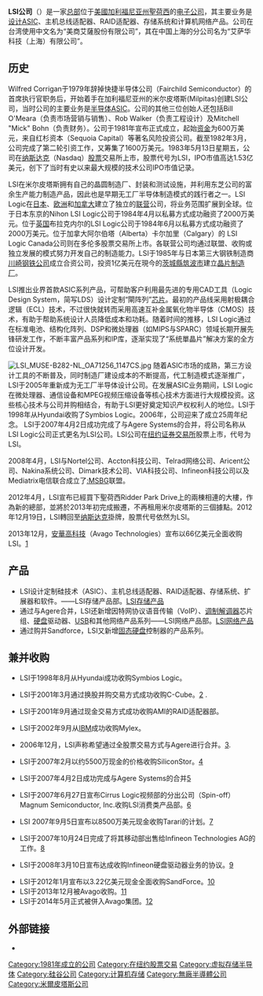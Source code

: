 {{Unreferenced|time=2021-05-20T13:46:56+00:00}}
{{NoteTA
|G1=IT
}}
{{Infobox Company
|  company_name = LSI公司
| name_en = LSI Corporation
|  company_type = 公开（[[纳斯达克|纳斯达克]]：[http://www.nasdaq.com/symbol/lsi LSI]）
|  foundation = 1981年
|  location = [[美國|美國]][[加利福尼亚州|加利福尼亚州]][[聖荷西_(加利福尼亚州)|聖荷西]]
|  key_people = Abhi Talwalkar，总裁兼CEO
|  num_employees = 5,053（2012-11-04）
|  revenue = 20.4億美元（2011[[財政年度|财年]]）
|  industry = [[半导体|半导体]]，计算机存储，[[计算机网络|网络]]
|  homepage = {{URL|http://www.lsi.com/}}
}}

'''LSI公司'''（{{lang-en|LSI Corporation}}）是一家[[总部|总部]]位于[[美國|美國]][[加利福尼亚州|加利福尼亚州]][[聖荷西_(加利福尼亚州)|聖荷西]]的[[电子|电子]][[公司|公司]]，其主要业务是[[设计|设计]][[ASIC|ASIC]]、主机总线适配器、RAID适配器、存储系统和计算机网络产品。公司在台湾使用中文名为“美商艾薩股份有限公司”，其在中国上海的分公司名为“艾萨华科技（上海）有限公司”。

==历史==
Wilfred Corrigan于1979年辞掉快捷半导体公司（Fairchild Semiconductor）的首席执行官职务后，开始着手在加利福尼亚州的米尔皮塔斯(Milpitas)创建LSI公司，当时公司的主要业务是[[半导体|半导体]]ASIC。公司的其他三位创始人还包括Bill O'Meara（负责市场营销与销售）、Rob Walker（负责工程设计）及Mitchell "Mick" Bohn（负责财务）。公司于1981年宣布正式成立，起始[[资金|资金]]为600万美元，来自红杉资本（Sequoia Capital）等著名风险投资公司。截至1982年3月，公司完成了第二轮引资工作，又筹集了1600万美元。1983年5月13日星期五，公司在[[纳斯达克|纳斯达克]]（Nasdaq）[[股票|股票]]交易所上市，股票代号为LSI，IPO市值高达1.53亿美元，创下了当时有史以来最大规模的技术公司IPO市值记录。

LSI在米尔皮塔斯拥有自己的晶圆制造厂、封装和测试设施，并利用东芝公司的富余生产能力制造产品，因此也是早期无工厂半导体制造模式的践行者之一。LSI Logic在[[日本|日本]]、[[欧洲|欧洲]]和[[加拿大|加拿大]]建立了独立的[[联营|联营]]公司，将业务范围扩展到全球。位于日本东京的Nihon LSI Logic公司于1984年4月以私募方式成功融资了2000万美元。位于[[英国|英国]]布拉克内尔的LSI Logic公司于1984年6月以私募方式成功融资了2000万美元。位于加拿大阿尔伯塔（Alberta）卡尔加里（Calgary）的 LSI Logic Canada公司则在多伦多股票交易所上市。各联营公司均通过联盟、收购或独立发展的模式努力开发自己的制造能力。LSI于1985年与日本第三大钢铁制造商[[川崎钢铁|川崎钢铁公司]]成立合资公司，投资1亿美元在現今的[[茨城縣|茨城縣]][[筑波市|筑波市]]建立[[晶圓廠|晶片制造厂]]。

LSI推出业界首款ASIC系列产品，可帮助客户利用最先进的专用CAD工具（Logic Design System，简写LDS）设计定制“閘阵列”[[芯片|芯片]]。最初的产品线采用射极耦合逻辑（ECL）技术，不过很快就转而采用高速互补金属氧化物半导体（CMOS）技术，有助于帮助系统设计人员降低成本和功耗。随着时间的推移，LSI Logic通过在标准电池、结构化阵列、DSP和微处理器（如MIPS与SPARC）领域长期开展先锋研发工作，不断丰富产品系列和IP库，逐渐实现了“系统單晶片”解决方案的全方位设计开发。

[[File:LSI_MUSE-B282-NL_OA71256_1147CS.jpg|thumb]]
随着ASIC市场的成熟，第三方设计工具的不断普及，同时制造厂建设成本的不断提高，代工制造模式逐渐推广，LSI于2005年重新成为无工厂半导体设计公司。在发展ASIC业务期间，LSI Logic在微处理器、通信设备和MPEG视频压缩设备等核心技术方面进行大规模投资。这些核心技术与公司并购相结合，有助于LSI更好奠定知识产权权利人的地位。LSI于1998年从Hyundai收购了Symbios Logic。2006年，公司迎来了成立25周年纪念。
LSI于2007年4月2日成功完成了与Agere Systems的合并，将公司名称从LSI Logic公司正式更名为LSI公司。LSI公司在[[纽约证券交易所|纽约证券交易所]]股票上市，代号为LSI。

2008年4月，LSI与Nortel公司、Accton科技公司、Telrad网络公司、Aricent公司、Nakina系统公司、Dimark技术公司、VIA科技公司、Infineon科技公司以及Mediatrix电信联合成立了[[:MSBG|:MSBG]]联盟。

2012年4月，LSI宣布已經買下聖荷西Ridder Park Drive上的兩棟相連的大樓，作為新的總部，並將於2013年初完成搬遷，不再租用米尔皮塔斯的三個據點。2012年12月19日，LSI轉回至[[纳斯达克|纳斯达克]]掛牌，股票代号依然为LSI。

2013年12月，[[安華高科技|安華高科技]]（Avago Technologies）宣布以66亿美元全面收购LSI。[https://web.archive.org/web/20131223092358/http://www.eettaiwan.com/ART_8800693229_480702_NT_62a69439.HTM]

== 产品 ==
* LSI设计定制硅技术（ASIC）、主机总线适配器、RAID适配器、存储系统、扩展器和软件。——LSI存储产品部。[https://web.archive.org/web/20080609222713/http://www.lsi.cn/storage_home/products_home/index.html LSI存储产品]
* 通过与Agere合并，LSI还新增因特网协议语音传输（VoIP）、[[调制解调器|调制解调器]]芯片组、[[硬盘|硬盘]]驱动器、[[USB|USB]]和其他网络产品系列——LSI网络产品部。[http://www.lsi.com/networking_home/networking_products/index.html LSI网络产品] {{Wayback|url=http://www.lsi.com/networking_home/networking_products/index.html |date=20110605212311 }}
* 通过购并Sandforce，LSI又新增[[固态硬盘|固态硬盘]]控制器的产品系列。

== 兼并收购 ==
* LSI于1998年8月从Hyundai成功收购Symbios Logic。

* LSI于2001年3月通过换股并购交易方式成功收购C-Cube。[http://query.nytimes.com/gst/fullpage.html?res=9C00E6DB1E3CF934A15750C0A9679C8B63] {{Wayback|url=http://query.nytimes.com/gst/fullpage.html?res=9C00E6DB1E3CF934A15750C0A9679C8B63 |date=20191018030947 }}.

* LSI于2001年9月通过现金交易方式成功收购AMI的RAID适配器部。

* LSI于2002年9月从[[IBM|IBM]]成功收购Mylex。

* 2006年12月，LSI声称希望通过全股票交易方式与Agere进行合并。[https://web.archive.org/web/20080501091128/http://www.lsi.com/news/corporate_news/2006_12_04.html].

* LSI于2007年2月以约5500万现金的价格收购SiliconStor。[https://web.archive.org/web/20080505073747/http://www.lsi.com/news/corporate_news/2007/2007_02_16.html]

* LSI于2007年4月2日成功完成与Agere Systems的合并[https://web.archive.org/web/20080501091138/http://www.lsi.com/news/corporate_news/2007/2007_04_02.html]

* LSI于2007年6月27日宣布Cirrus Logic视频部的分出公司（Spin-off）Magnum Semiconductor, Inc.收购LSI消费类产品部。[https://web.archive.org/web/20070928122300/http://www.lsi.com/news/corporate_news/2007/2007_06_27a.html]

* LSI 2007年9月5日宣布以8500万美元现金收购Tarari的计划。[https://web.archive.org/web/20191018030952/https://www.eetimes.com/document.asp?doc_id=1166995]

* LSI于2007年10月24日完成了将其移动部出售给Infineon Technologies AG的工作。[https://web.archive.org/web/20080210104241/http://www.lsi.com/news/corporate_news/2007/2007_10_24a.html]

* LSI于2008年3月10日宣布达成收购Infineon硬盘驱动器业务的协议。[https://web.archive.org/web/20080320014715/http://www.lsi.com/news/corporate_news/2008/2008_03_10.html]

* LSI于2012年1月宣布以3.22亿美元现金全面收购SandForce。[http://www.lsi.com/about/newsroom/Pages/20120104cr.aspx] {{Wayback|url=http://www.lsi.com/about/newsroom/Pages/20120104cr.aspx |date=20130719160138 }}
* LSI于2013年12月被Avago收购。[http://lsi.upmostgroup.com/introduction.php] {{Wayback|url=http://lsi.upmostgroup.com/introduction.php |date=20200214173612 }}
* LSI于2014年5月正式被併入Avago集团。[http://lsi.upmostgroup.com/introduction.php] {{Wayback|url=http://lsi.upmostgroup.com/introduction.php |date=20200214173612 }}
<references />

== 外部链接 ==
{{Commons category|LSI Corporation}}
*{{官网|http://www.lsi.com/}}

[[Category:1981年成立的公司|Category:1981年成立的公司]]
[[Category:在纽约股票交易|Category:在纽约股票交易]]
[[Category:虚拟存储半导体|Category:虚拟存储半导体]]
[[Category:硅谷公司|Category:硅谷公司]]
[[Category:计算机存储|Category:计算机存储]]
[[Category:無廠半導體公司|Category:無廠半導體公司]]
[[Category:米爾皮塔斯公司|Category:米爾皮塔斯公司]]